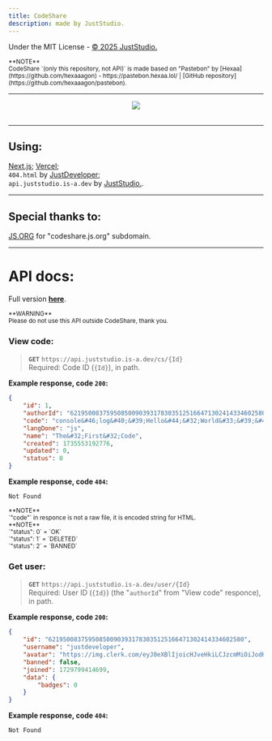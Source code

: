 ```yaml
---
title: CodeShare
description: made by JustStudio.
---
```


Under the MIT License - <a href="https://github.com/JustStudio7/CodeShare/blob/main/LICENSE">© 2025 JustStudio.</a><br/>

<small>
**NOTE**<br/>
CodeShare `(only this repository, not API)` is made based on "Pastebon" by [Hexaa](https://github.com/hexaaagon) - https://pastebon.hexaa.lol/ | [GitHub repository](https://github.com/hexaaagon/pastebon).<br/>
</small>

-------------

<a href="https://codeshare.js.org/">
        <div align="center">
                <picture>
                        <img src="https://socialify.git.ci/JustStudio7/CodeShare/image?custom_description=https%3A%2F%2Fcodeshare.js.org%2F&description=1&font=Jost&forks=1&issues=1&language=1&logo=https%3A%2F%2Fimg.juststudio.is-a.dev%2Fcs%2Flogo.png&name=1&pattern=Transparent&stargazers=1&theme=Auto"/>
                </picture>
                <br/>
                <br/>
        </div>
</a>

-------------
## Using:
[Next.js](https://nextjs.org/); [Vercel](https://vercel.com/);<br/>
`404.html` by <a href="https://justdeveloper.is-a.dev/">JustDeveloper</a>;<br/>
`api.juststudio.is-a.dev` by <a href="https://juststudio.is-a.dev/" title="JustStudio. - a System Development Studio">JustStudio.</a>.

-------------
## Special thanks to:
<a href="https://js.org/" title="JS.ORG - the JavaScript organization">JS.ORG</a> for "codeshare.js.org" subdomain.

-------------
# API docs:
Full version <a href="https://codeshare.js.org/docs/api-route" title="Docs - API Routes | CodeShare">**here**</a>.

<small>
**WARNING**<br/>
Please do not use this API outside CodeShare, thank you.<br/>
</small>

### View code:
> **`GET`** `https://api.juststudio.is-a.dev/cs/{Id}`<br/>
> Required: Code ID (`{Id}`), in path.<br/>

**Example response, code `200`:**
```json
{
    "id": 1,
    "authorId": "621950083759508500903931783035125166471302414334602580",
    "code": "console&#46;log&#40;&#39;Hello&#44;&#32;World&#33;&#39;&#41;",
    "langDone": "js",
    "name": "The&#32;First&#32;Code",
    "created": 1735553192776,
    "updated": 0,
    "status": 0
}
```
**Example response, code `404`:**
```
Not Found
```
<small>
**NOTE**<br/>
`"code"` in responce is not a raw file, it is encoded string for HTML.<br/>
</small>

<small>
**NOTE**<br/>
`"status": 0` = `OK`<br/>
`"status": 1` = `DELETED`<br/>
`"status": 2` = `BANNED`
</small>

### Get user:
> **`GET`** `https://api.juststudio.is-a.dev/user/{Id}`<br/>
> Required: User ID (`{Id}`) (the "`authorId`" from "View code" responce), in path.<br/>

**Example response, code `200`:**
```json
{
    "id": "621950083759508500903931783035125166471302414334602580",
    "username": "justdeveloper",
    "avatar": "https://img.clerk.com/eyJ0eXBlIjoicHJveHkiLCJzcmMiOiJodHRwczovL2ltYWdlcy5jbGVyay5kZXYvb2F1dGhfZGlzY29yZC9pbWdfMm50amxFZXZ3clhIdXAwUUVPeFlpU3QwWTdwIn0",
    "banned": false,
    "joined": 1729799414699,
    "data": {
        "badges": 0
    }
}
```
**Example response, code `404`:**
```
Not Found
```

